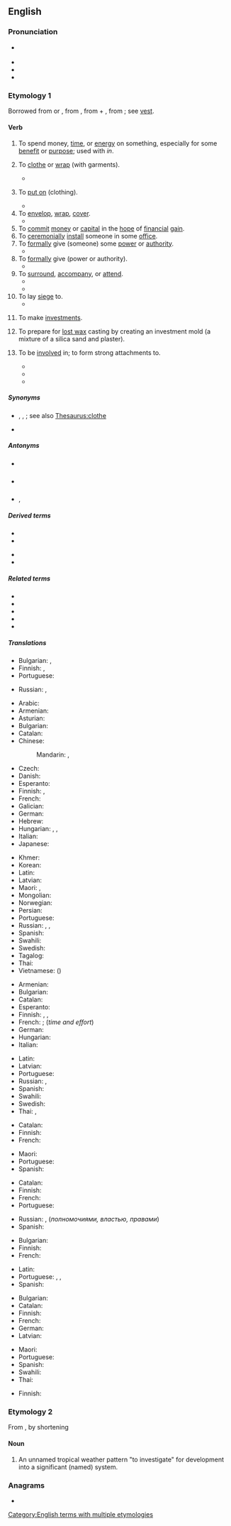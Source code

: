 ==English==

===Pronunciation===
* {{a|UK|US}} {{IPA|en|/ɪnˈvɛst/}}
* {{audio|en|en-us-invest.ogg|Audio (US)}}
* {{audio|en|LL-Q1860 (eng)-Back ache-invest.wav‎|Audio (UK)}}
* {{rhymes|en|ɛst}}

===Etymology 1===
{{PIE root|en|wes}}
Borrowed from {{bor|en|frm|investir}} or {{bor|en|ML.|investire}}, from {{der|en|la|investio||to clothe, cover}}, from {{m|la|in-||in, on}} + {{m|la|vestio||to clothe, dress}}, from {{m|la|vestis||clothing}}; see [[vest]].

====Verb====
{{en-verb}}

# To spend money, [[time]], or [[energy]] on something, especially for some [[benefit]] or [[purpose]]; used with ''in''.
#: {{ux|en|We'd like to thank all the contributors who have '''invested''' countless hours into this event.}}
# {{lb|en|transitive|dated}} To [[clothe]] or [[wrap]] (with garments).
#* {{quote-book|en|year=1851|first=Herman|last=Melville|title=Moby-Dick|passage=He was but shabbily apparelled in faded jacket and patched trowsers; a rag of a black handkerchief '''investing''' his neck.}}
# {{lb|en|intransitive|obsolete}} To [[put on]] (clothing).
#* {{quote-book|en|year=1596|authorlink=Edmund Spenser|first=Edmund|last=Spenser|title={{w|The Faerie Queene}}|others=book 4, canto 5, verse 18|passage=Cannot find one this girdle to '''invest'''!}}
# To [[envelop]], [[wrap]], [[cover]].
#* {{quote-book|en|year=1667|authorlink=John Milton|first=John|last=Milton|title={{w|Paradise Lost}}|others=Book 1, ll. 207-8|passage=Night / '''Invests''' the Sea, and wished Morn delayes}}
# To [[commit]] [[money]] or [[capital]] in the [[hope]] of [[financial]] [[gain]].
# To [[ceremonially]] [[install]] someone in some [[office]].
# To [[formally]] give (someone) some [[power]] or [[authority]].
#* {{quote-book|en|year=c. 1603–06|authorlink=William Shakespeare|first=William|last=Shakespeare|title={{w|King Lear}}|others=act 1, scene 1|passage=I do '''invest''' you jointly with my power.}}
# To [[formally]] give (power or authority).
#* {{quote-book|en|year=a. 1626|authorlink=Francis Bacon|first=Francis|last=Bacon|title=An Advertisement Touching a Holy War|passage=For he saith, if there can be found such an inequality between man and man, as there is between man and beast, or between soul and body, it '''investeth''' a right of government: which seemeth rather an impossible case than an untrue sentence.}}
# To [[surround]], [[accompany]], or [[attend]].
#* {{quote-book|en|year=1850|authorlink=Nathaniel Hawthorne|first=Nathaniel|last=Hawthorne|title={{w|The Scarlet Letter}}|passage=The scene was not without a mixture of awe such as must always '''invest''' the spectacle of the guilt and shame in a fellow-creature, before society shall have grown corrupt enough to smile, instead of shuddering, at it.}}
#*{{RQ:Melville Moby-Dick|chapter=35|page=171|passage=For the most part, in this tropic whaling life, a sublime uneventfulness ''invests'' you; you hear no news; read no gazettes; extras with startling accounts of commonplaces never delude you into unnecessary excitements; you hear of no domestic afflictions; bankrupt securities; fall of stocks; are never troubled with the thought of what you shall have for dinner—for all your meals for three years and more are snugly stowed in casks, and your bill of fare is immutable.}}
# To lay [[siege]] to.
#* {{quote-book|en|year=1820|authorlink=Charles Maturin|first=Charles|last=Maturin|title={{w|Melmoth the Wanderer}}|volume=4|passage=When she related that a band of fanatics, after robbing a church of all its silver-plate, and burning the adjacent vicarage, drunk with their success, had '''invested''' the Castle, and cried aloud for ‘''the man''’ to be brought unto them, that he might be hewed to pieces before the Lord in Gilgal—[…]her young hearers felt a deep stirring of the heart,—a proud yet mellowed elation that never yet was felt by the reader of a written history, though its pages were as legitimate as any sanctioned by the royal licenser at Madrid.}}
#: {{ux|en|to '''invest''' a town}}
# {{lb|en|intransitive}} To make [[investments]].
# {{lb|en|metallurgy}} To prepare for [[lost wax]] casting by creating an investment mold (a mixture of a silica sand and plaster).
# {{lb|en|intransitive}} To be [[involve]]d in; to form strong attachments to.
#* {{quote-book|en|year=2004|author=Michael D. Garval| title=A Dream of Stone| pageurl=https://books.google.com/books?id=jadTA5yudTcC&pg=PA214| isbn=9780874138627| page=214| publisher=University of Delaware Press| passage=From early on in his career, Zola's work as a critic revealed just how heavily he was '''invested''' in the literary “dream of stone.”}}
#* {{quote-book|en|year=2014|author=Sarah Varland|title=Tundra Threat: Faith in the Face of Crime| pageurl=https://books.google.com/books?id=H210AwAAQBAJ&pg=PA107| isbn=9781460341278| page=107| publisher=Harlequin| passage=She knew from watching him grow up that he didn't let that many people too close to him, but once he did, he was '''invested''' in that relationship.}}
#* {{quote-book|en|year=2015|author=James Graham|title=Tory Boyz| pageurl=https://books.google.com/books?id=HrfoBgAAQBAJ&pg=PT11| isbn=9781472587824| page=11| publisher=Bloomsbury Publishing| passage=We decided that it was because he trusted the core beliefs of the Conservative Party, and he was '''invested''' in their vision of change in the NorthWest of England where he comes from.}}

=====Synonyms=====
* {{sense|put on clothing}} {{l|en|beclothe}}, {{l|en|don}}, {{l|en|dress}}; see also [[Thesaurus:clothe]]
* {{sense|lay siege to}} {{l|en|besiege}}

=====Antonyms=====
* {{sense|clothe}} {{l|en|divest}}
* {{sense|give}} {{l|en|divest}}
* {{sense|commit funds}} {{l|en|disinvest}}, {{l|en|divest}}

=====Derived terms=====
{{rel-top|terms derived from ''invest (verb)''}}
* {{l|en|disinvest}}
* {{l|en|investable}}
{{rel-mid}}
* {{l|en|investment}}
* {{l|en|investor}}
{{rel-bottom}}

=====Related terms=====
* {{l|en|divest}}
* {{l|en|vest}}
* {{l|en|vestibule}}
* {{l|en|vestment}}
* {{l|en|vesture}}

=====Translations=====
{{trans-see|to clothe or wrap with garments|clothe}}

{{trans-top|to envelop, wrap, cover}}
* Bulgarian: {{t+|bg|обличам}}, {{t|bg|обгръщам с}}
* Finnish: {{t+|fi|peittää}}, {{t+|fi|peitellä}}
* Portuguese: {{t+|pt|cobrir}}
{{trans-mid}}
* Russian: {{t+|ru|покрыва́ть|impf}}, {{t+|ru|покры́ть|pf}}
{{trans-bottom}}

{{trans-top|to commit resources in the hope of financial gain}}
* Arabic: {{t|ar|اِسْتَثْمَرَ}}
* Armenian: {{t+|hy|ներդնել}}
* Asturian: {{t|ast|invertir}}
* Bulgarian: {{t|bg|инвестирам}}
* Catalan: {{t+|ca|invertir}}
* Chinese:
*: Mandarin: {{t+|cmn|投資|sc=Hani}}, {{t+|cmn|投资|tr=tóuzī|sc=Hani}}
* Czech: {{t+|cs|investovat}}
* Danish: {{t|da|investere}}
* Esperanto: {{t|eo|investi}}
* Finnish: {{t+|fi|sijoittaa}}, {{t+|fi|investoida}}
* French: {{t+|fr|investir}}
* Galician: {{t|gl|investir}}
* German: {{t+|de|investieren}}
* Hebrew: {{t|he|השקיע|tr=hishkía}}
* Hungarian: {{t+|hu|befektet}}, {{t+|hu|beruház}}, {{t+|hu|invesztál}}
* Italian: {{t+|it|investire}}
* Japanese: {{t+|ja|投資|alt=投資する|tr=とうしする, tōshi-suru}}
{{trans-mid}}
* Khmer: {{t-needed|km}}
* Korean: {{t+|ko|투자|alt=투자하다|tr=tuja-hada}}
* Latin: {{t|la|collocō}}
* Latvian: {{t|lv|ieguldīt}}
* Maori: {{t|mi|whakangao}}, {{t|mi|whakangao moni}}
* Mongolian: {{t-needed|mn}}
* Norwegian: {{t|no|investere}}
* Persian: {{t|fa|سرمایه‌گذاری کردن|tr=sarmâye-gozâri kardan}}
* Portuguese: {{t+|pt|investir}}
* Russian: {{t+|ru|инвести́ровать|impf|pf}}, {{t+|ru|вкла́дывать|impf}}, {{t+|ru|вложи́ть|pf}}
* Spanish: {{t+|es|invertir}}
* Swahili: {{t+|sw|wekeza}}
* Swedish: {{t+|sv|investera}}
* Tagalog: {{t|tl|mamuhunan}}
* Thai: {{t+|th|ลงทุน}}
* Vietnamese: {{t|vi|đầu tư}} ({{t|vi|投資|sc=Hani}})
{{trans-bottom}}

{{trans-top|to spend money, time, effort into sthg}}
* Armenian: {{t+|hy|ներդնել}}
* Bulgarian: {{t+|bg|влагам}}
* Catalan: {{t+|ca|invertir}}
* Esperanto: {{t|eo|investi}}
* Finnish: {{t+|fi|panostaa}}, {{t+|fi|käyttää}}, {{t|fi|satsata}}
* French: {{t+|fr|investir}}; {{t+|fr|consacrer}} (''time and effort'')
* German: {{t+|de|investieren}}
* Hungarian: {{t+|hu|befektet}}
* Italian: {{t+|it|investire}}
{{trans-mid}}
* Latin: {{t|la|collocō}}
* Latvian: {{t|lv|ieguldīt}}
* Portuguese: {{t+|pt|investir}}
* Russian: {{t+|ru|вкла́дывать|impf}}, {{t+|ru|вложи́ть|pf}}
* Spanish: {{t+|es|invertir}}
* Swahili: {{t+|sw|wekeza}}
* Swedish: {{t+|sv|investera}}
* Thai: {{t+|th|ลงทุน}}, {{t|th|ลงทุนลงแรง}}
{{trans-bottom}}

{{trans-top|to ceremonially install into office}}
* Catalan: {{t+|ca|investir}}
* Finnish: {{t+|fi|nimittää}}
* French: {{t+|fr|investir}}
{{trans-mid}}
* Maori: {{t|mi|whakaoati}}
* Portuguese: {{t+|pt|investir}}
* Spanish: {{t+|es|investir}}
{{trans-bottom}}

{{trans-top|to formally give power}}
* Catalan: {{t+|ca|investir}}
* Finnish: {{t+|fi|valtuuttaa}}
* French: {{t+|fr|investir}}
* Portuguese: {{t+|pt|investir}}
{{trans-mid}}
* Russian: {{t+|ru|наделя́ть|impf}}, {{t+|ru|надели́ть|pf}} (''полномочиями, властью, правами'')
* Spanish: {{t+|es|investir}}
{{trans-bottom}}

{{trans-top|to lay siege to}}
* Bulgarian: {{t+|bg|обсаждам}}
* Finnish: {{t+|fi|piirittää}}
* French: {{t+|fr|investir}}
{{trans-mid}}
* Latin: {{t|la|circumsedeo}}
* Portuguese: {{t+|pt|cercar}}, {{t|pt|sitiar}}, {{t+|pt|assediar}}
* Spanish: {{t+|es|sitiar}}
{{trans-bottom}}

{{trans-top|to make investments}}
* Bulgarian: {{t|bg|инвестирам}}
* Catalan: {{t+|ca|invertir}}
* Finnish: {{t+|fi|investoida}}
* French: {{t+|fr|investir}}
* German: {{t+|de|investieren}}
* Latvian: {{t|lv|ieguldīt}}
{{trans-mid}}
* Maori: {{t|mi|whakangao}}
* Portuguese: {{t+|pt|investir}}
* Spanish: {{t+|es|invertir}}
* Swahili: {{t+|sw|wekeza}}
* Thai: {{t+|th|ลงทุน}}
{{trans-bottom}}

{{trans-top|to create an investment mold}}
* Finnish: {{t|fi|kaavata}}
{{trans-mid}}
{{trans-bottom}}

{{trans-top|to be involved in; to form strong attachments to}}
{{trans-mid}}
{{trans-bottom}}

===Etymology 2===
From {{m|en|investigate|}}, by shortening

====Noun====
{{en-noun}}

# {{lb|en|meteorology}} An unnamed tropical weather pattern "to investigate" for development into a significant (named) system.<!--A temporary designation by the U.S. [http://www.nrlmry.navy.mil/tc_pages/ Naval Research Lab] Joint Typhoon Warning Center and [http://www.nhc.noaa.gov/ National Hurricane Center]. Internal jargon (possibly teletype abbreviation) in the 1980's. Appears today on some tracking maps, e.g. tropical storm advisories at the [http://www.wunderground.com/tropical/ wunderground.com tropical weather page]. Designation, e.g. <code>'''91e'''</code>, is a cyclic number (90-99) and a letter suffix for oceanic region:
#* <code>'''a'''</code> - Arabian Sea
#* <code>'''b'''</code> - Bay of Bengal
#* <code>'''c'''</code> - North Central Pacific Ocean
#* <code>'''e'''</code> - Northeast Pacific Ocean
#* <code>'''l'''</code> - North Atlantic Ocean and Caribbean Sea
#* <code>'''p'''</code> - South Pacific Ocean
#* <code>'''s'''</code> - South Indian Ocean
#* <code>'''w'''</code> - Northwest Pacific Ocean -->

===Anagrams===
* {{anagrams|en|a=einstv|ventis}}

[[Category:English terms with multiple etymologies]]